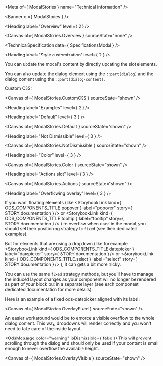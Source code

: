 
<Meta of={ ModalStories } name="Technical information" />

<Banner of={ ModalStories } />

<Heading label="Overview" level={ 2 } />

<Canvas of={ ModalStories.Overview } sourceState="none" />

<TechnicalSpecification data={ SpecificationsModal } />

<Heading label="Style customization" level={ 2 } />

You can update the modal's content by directly updating the slot elements.

You can also update the dialog element using the `::part(dialog)` and the dialog content using the `::part(dialog-content)`.

Custom CSS:

<Canvas of={ ModalStories.CustomCSS } sourceState="shown" />

<Heading label="Examples" level={ 2 } />

<Heading label="Default" level={ 3 } />

<Canvas of={ ModalStories.Default } sourceState="shown" />

<Heading label="Not Dismissible" level={ 3 } />

<Canvas of={ ModalStories.NotDismissible } sourceState="shown" />

<Heading label="Color" level={ 3 } />

<Canvas of={ ModalStories.Color } sourceState="shown" />

<Heading label="Actions slot" level={ 3 } />

<Canvas of={ ModalStories.Actions } sourceState="shown" />

<Heading label="Overflowing overlay" level={ 3 } />

If you want floating elements (like
<StorybookLink kind={ ODS_COMPONENTS_TITLE.popover } label="popover" story={ STORY.documentation } /> or <StorybookLink kind={ ODS_COMPONENTS_TITLE.tooltip } label="tooltip" story={ STORY.documentation } />
) to overflow when used in the modal, you should set their positioning strategy to `fixed` (see their dedicated examples).

But for elements that are using a dropdown (like for example
<StorybookLink kind={ ODS_COMPONENTS_TITLE.datepicker } label="datepicker" story={ STORY.documentation } /> or <StorybookLink kind={ ODS_COMPONENTS_TITLE.select } label="select" story={ STORY.documentation } />
), it can gets a bit more tricky.

You can use the same `fixed` strategy methods, but you'll have to manage the induced layout changes as your component
will no longer be rendered as part of your block but in a separate layer (see each component dedicated documentation for more details).

Here is an example of a fixed ods-datepicker aligned with its label:

<Canvas of={ ModalStories.OverlayFixed } sourceState="shown" />

An easier workaround would be to enforce a visible overflow to the whole dialog content.
This way, dropdowns will render correctly and you won't need to take care of the inside layout.

<OdsMessage color="warning" isDismissible={ false }>This will prevent scrolling through the dialog and should only be used if your content is small enough to never overflow the available height.</OdsMessage>

<Canvas of={ ModalStories.OverlayVisible } sourceState="shown" />
